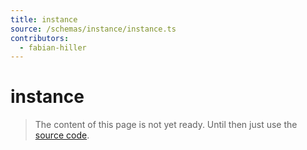 ```yaml
---
title: instance
source: /schemas/instance/instance.ts
contributors:
  - fabian-hiller
---
```


# instance

> The content of this page is not yet ready. Until then just use the [source code](https://github.com/fabian-hiller/valibot/blob/main/library/src/schemas/instance/instance.ts).
